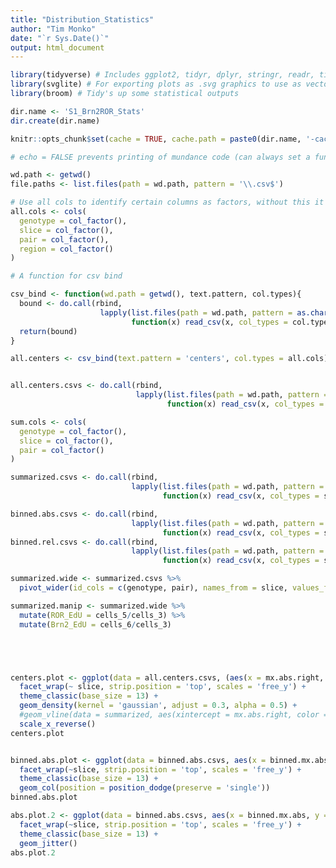 ```yaml
---
title: "Distribution_Statistics"
author: "Tim Monko"
date: "`r Sys.Date()`"
output: html_document
---
```


```r
library(tidyverse) # Includes ggplot2, tidyr, dplyr, stringr, readr, tibble, purrr, forcats
library(svglite) # For exporting plots as .svg graphics to use as vector format
library(broom) # Tidy's up some statistical outputs
```

```r

dir.name <- 'S1_Brn2ROR_Stats'
dir.create(dir.name)

knitr::opts_chunk$set(cache = TRUE, cache.path = paste0(dir.name, '-cache/')) # fig.path = 'Figs/' ## Will save figs into a separate file 
```

```r
# echo = FALSE prevents printing of mundance code (can always set a function clause to echo = TRUE, if needed), by default echo = TRUE

wd.path <- getwd()
file.paths <- list.files(path = wd.path, pattern = '\\.csv$')

# Use all cols to identify certain columns as factors, without this it cannot generate the correct tibble 
all.cols <- cols(
  genotype = col_factor(),
  slice = col_factor(),
  pair = col_factor(),
  region = col_factor()
)

# A function for csv bind

csv_bind <- function(wd.path = getwd(), text.pattern, col.types){
  bound <- do.call(rbind,
                    lapply(list.files(path = wd.path, pattern = as.character(text.pattern)),
                           function(x) read_csv(x, col_types = col.types)))
  return(bound)
}

all.centers <- csv_bind(text.pattern = 'centers', col.types = all.cols)


all.centers.csvs <- do.call(rbind, 
                            lapply(list.files(path = wd.path, pattern = 'centers'), 
                                   function(x) read_csv(x, col_types = all.cols)))

sum.cols <- cols(
  genotype = col_factor(),
  slice = col_factor(),
  pair = col_factor()
)

summarized.csvs <- do.call(rbind, 
                           lapply(list.files(path = wd.path, pattern = 'summarized'), 
                                  function(x) read_csv(x, col_types = sum.cols)))

binned.abs.csvs <- do.call(rbind, 
                           lapply(list.files(path = wd.path, pattern = 'abs'), 
                                  function(x) read_csv(x, col_types = sum.cols)))
binned.rel.csvs <- do.call(rbind, 
                           lapply(list.files(path = wd.path, pattern = 'rel'), 
                                  function(x) read_csv(x, col_types = sum.cols)))
```

``` r

summarized.wide <- summarized.csvs %>% 
  pivot_wider(id_cols = c(genotype, pair), names_from = slice, values_from = cells, names_prefix = 'cells_')

summarized.manip <- summarized.wide %>%
  mutate(ROR_EdU = cells_5/cells_3) %>%
  mutate(Brn2_EdU = cells_6/cells_3)






```

```r

centers.plot <- ggplot(data = all.centers.csvs, (aes(x = mx.abs.right, fill = genotype, family = 'sans'))) +
  facet_wrap(~ slice, strip.position = 'top', scales = 'free_y') +
  theme_classic(base_size = 13) +
  geom_density(kernel = 'gaussian', adjust = 0.3, alpha = 0.5) + 
  #geom_vline(data = summarized, aes(xintercept = mx.abs.right, color = genotype), linetype = 'dashed') +
  scale_x_reverse()
centers.plot


binned.abs.plot <- ggplot(data = binned.abs.csvs, aes(x = binned.mx.abs, y = count.abs, fill = genotype, color = pair)) +
  facet_wrap(~slice, strip.position = 'top', scales = 'free_y') +
  theme_classic(base_size = 13) +
  geom_col(position = position_dodge(preserve = 'single')) 
binned.abs.plot

abs.plot.2 <- ggplot(data = binned.abs.csvs, aes(x = binned.mx.abs, y = count.abs, color = pair, shape = genotype)) +
  facet_wrap(~slice, strip.position = 'top', scales = 'free_y') +
  theme_classic(base_size = 13) + 
  geom_jitter()
abs.plot.2
```